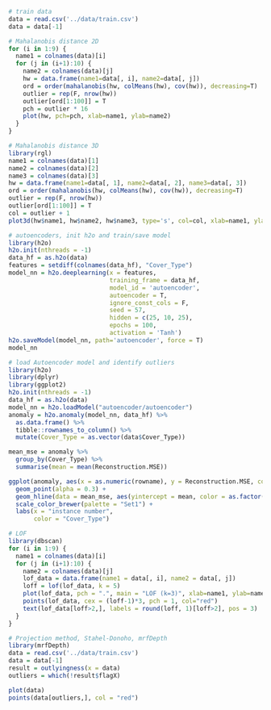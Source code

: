 ```r
# train data
data = read.csv('../data/train.csv')
data = data[-1]
```

```r
# Mahalanobis distance 2D
for (i in 1:9) {
  name1 = colnames(data)[i]
  for (j in (i+1):10) {
    name2 = colnames(data)[j]
    hw = data.frame(name1=data[, i], name2=data[, j])
    ord = order(mahalanobis(hw, colMeans(hw), cov(hw)), decreasing=T)
    outlier = rep(F, nrow(hw))
    outlier[ord[1:100]] = T
    pch = outlier * 16
    plot(hw, pch=pch, xlab=name1, ylab=name2)
  }
}
```
```r
# Mahalanobis distance 3D
library(rgl)
name1 = colnames(data)[1]
name2 = colnames(data)[2]
name3 = colnames(data)[3]
hw = data.frame(name1=data[, 1], name2=data[, 2], name3=data[, 3])
ord = order(mahalanobis(hw, colMeans(hw), cov(hw)), decreasing=T)
outlier = rep(F, nrow(hw))
outlier[ord[1:100]] = T
col = outlier + 1
plot3d(hw$name1, hw$name2, hw$name3, type='s', col=col, xlab=name1, ylab=name2, zlab=name3)

```

```r
# autoencoders, init h2o and train/save model
library(h2o)
h2o.init(nthreads = -1)
data_hf = as.h2o(data)
features = setdiff(colnames(data_hf), "Cover_Type")
model_nn = h2o.deeplearning(x = features, 
                            training_frame = data_hf, 
                            model_id = 'autoencoder',
                            autoencoder = T,
                            ignore_const_cols = F,
                            seed = 57,
                            hidden = c(25, 10, 25),
                            epochs = 100,
                            activation = 'Tanh')
h2o.saveModel(model_nn, path='autoencoder', force = T)
model_nn
```

```r
# load Autoencoder model and identify outliers
library(h2o)
library(dplyr)
library(ggplot2)
h2o.init(nthreads = -1)
data_hf = as.h2o(data)
model_nn = h2o.loadModel("autoencoder/autoencoder")
anomaly = h2o.anomaly(model_nn, data_hf) %>%
  as.data.frame() %>%
  tibble::rownames_to_column() %>%
  mutate(Cover_Type = as.vector(data$Cover_Type))

mean_mse = anomaly %>%
  group_by(Cover_Type) %>%
  summarise(mean = mean(Reconstruction.MSE))

ggplot(anomaly, aes(x = as.numeric(rowname), y = Reconstruction.MSE, color = as.factor(Cover_Type))) +
  geom_point(alpha = 0.3) +
  geom_hline(data = mean_mse, aes(yintercept = mean, color = as.factor(Cover_Type))) +
  scale_color_brewer(palette = "Set1") +
  labs(x = "instance number",
       color = "Cover_Type")

```

```r
# LOF
library(dbscan)
for (i in 1:9) {
  name1 = colnames(data)[i]
  for (j in (i+1):10) {
    name2 = colnames(data)[j]
    lof_data = data.frame(name1 = data[, i], name2 = data[, j])
    loff = lof(lof_data, k = 5)
    plot(lof_data, pch = ".", main = "LOF (k=3)", xlab=name1, ylab=name2)
    points(lof_data, cex = (loff-1)*3, pch = 1, col="red")
    text(lof_data[loff>2,], labels = round(loff, 1)[loff>2], pos = 3)
  }
}
```


```r
# Projection method, Stahel-Donoho, mrfDepth
library(mrfDepth)
data = read.csv('../data/train.csv')
data = data[-1]
result = outlyingness(x = data)
outliers = which(!result$flagX)

plot(data)
points(data[outliers,], col = "red")
```

